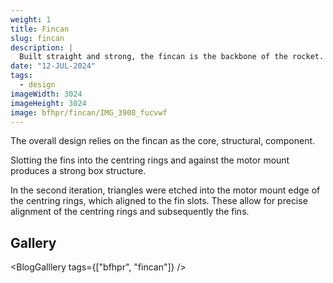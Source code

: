 ```yaml
---
weight: 1 
title: Fincan
slug: fincan
description: |
  Built straight and strong, the fincan is the backbone of the rocket.
date: "12-JUL-2024"
tags:
  - design
imageWidth: 3024
imageHeight: 3024
image: bfhpr/fincan/IMG_3908_fucvwf
---
```

The overall design relies on the fincan as the core, structural, component. 

Slotting the fins into the centring rings and against the motor mount produces a strong
box structure.

In the second iteration, triangles were etched into the motor mount edge of the centring rings, which aligned
to the fin slots. These allow for precise alignment of the centring rings and subsequently the fins.

## Gallery
<BlogGalllery tags={["bfhpr", "fincan"]} />